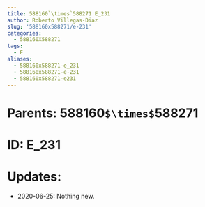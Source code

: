 ```yaml
---
title: 588160`\times`588271 E_231
author: Roberto Villegas-Diaz
slug: '588160x588271/e-231'
categories:
  - 588160X588271
tags:
  - E
aliases:
  - 588160x588271-e_231
  - 588160x588271-e-231
  - 588160x588271-e231
---
```


# **Parents**: 588160`$\times$`588271
# **ID**: E_231
# **Updates**: 
 - 2020-06-25: Nothing new.
